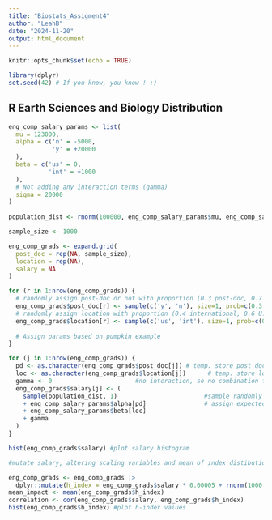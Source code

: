 ---
title: "Biostats_Assigment4"
author: "LeahB"
date: "2024-11-20"
output: html_document
---

```{r setup, include=FALSE}
knitr::opts_chunk$set(echo = TRUE)

library(dplyr)
set.seed(42) # If you know, you know ! :)

```

## R Earth Sciences and Biology Distribution


```{r}

eng_comp_salary_params <- list(
  mu = 123000,
  alpha = c('n' = -5000,
            'y' = +20000
  ),
  beta = c('us' = 0,
           'int' = +1000
  ),
  # Not adding any interaction terms (gamma)
  sigma = 20000
)
  
population_dist <- rnorm(100000, eng_comp_salary_params$mu, eng_comp_salary_params$sigma) #Currently using a normal distribution for simplicity. We can change later or use different distributions for other fields

```

```{r}
sample_size <- 1000

eng_comp_grads <- expand.grid(
  post_doc = rep(NA, sample_size), 
  location = rep(NA),
  salary = NA
)

for (r in 1:nrow(eng_comp_grads)) {
  # randomly assign post-doc or not with proportion (0.3 post-doc, 0.7 not)
  eng_comp_grads$post_doc[r] <- sample(c('y', 'n'), size=1, prob=c(0.3, 0.7))
  # randomly assign location with proportion (0.4 international, 0.6 U.S.)
  eng_comp_grads$location[r] <- sample(c('us', 'int'), size=1, prob=c(0.4, 0.6))
  
  # Assign params based on pumpkin example
}

for (j in 1:nrow(eng_comp_grads)) {
  pd <- as.character(eng_comp_grads$post_doc[j]) # temp. store post doc status
  loc <- as.character(eng_comp_grads$location[j])      # temp. store location         
  gamma <- 0                       #no interaction, so no combination factor needed
  eng_comp_grads$salary[j] <- (
    sample(population_dist, 1)                        #sample randomly from the population distribution
    + eng_comp_salary_params$alpha[pd]                # assign expected impact of other variables
    + eng_comp_salary_params$beta[loc]                
    + gamma                          
  )
}

hist(eng_comp_grads$salary) #plot salary histogram

```


```{r}
#mutate salary, altering scaling variables and mean of index distibution until desired mean impact and desired correlation between impact and salary is reached. Here, I picked mean h-index ~ 11 (based on a google search) and correlation ~0.3 (because we wanted h-index to be only weakly important in this field)

eng_comp_grads <- eng_comp_grads |> 
  dplyr::mutate(h_index = eng_comp_grads$salary * 0.00005 + rnorm(1000, 5, 3))
mean_impact <- mean(eng_comp_grads$h_index)
correlation <- cor(eng_comp_grads$salary, eng_comp_grads$h_index)
hist(eng_comp_grads$h_index) #plot h-index values
```